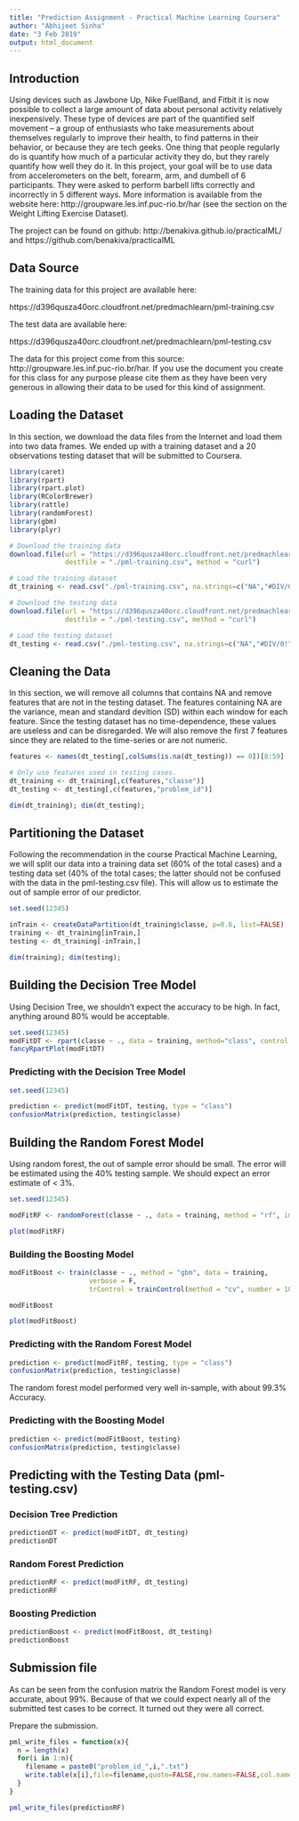 ```yaml
---
title: "Prediction Assignment - Practical Machine Learning Coursera"
author: "Abhijeet Sinha"
date: "3 Feb 2019"
output: html_document
---
```


## Introduction

Using devices such as Jawbone Up, Nike FuelBand, and Fitbit it is now possible to collect a large amount of data about personal activity relatively inexpensively. These type of devices are part of the quantified self movement – a group of enthusiasts who take measurements about themselves regularly to improve their health, to find patterns in their behavior, or because they are tech geeks. One thing that people regularly do is quantify how much of a particular activity they do, but they rarely quantify how well they do it. In this project, your goal will be to use data from accelerometers on the belt, forearm, arm, and dumbell of 6 participants. They were asked to perform barbell lifts correctly and incorrectly in 5 different ways. More information is available from the website here: http://groupware.les.inf.puc-rio.br/har (see the section on the Weight Lifting Exercise Dataset).

The project can be found on github: http://benakiva.github.io/practicalML/ and https://github.com/benakiva/practicalML

## Data Source

The training data for this project are available here:

https://d396qusza40orc.cloudfront.net/predmachlearn/pml-training.csv

The test data are available here:

https://d396qusza40orc.cloudfront.net/predmachlearn/pml-testing.csv


The data for this project come from this source: http://groupware.les.inf.puc-rio.br/har. If you use the document you create for this class for any purpose please cite them as they have been very generous in allowing their data to be used for this kind of assignment.

## Loading the Dataset

In this section, we download the data files from the Internet and load them into two data frames.
We ended up with a training dataset and a 20 observations testing dataset that will be submitted to Coursera.

```r
library(caret)
library(rpart)
library(rpart.plot)
library(RColorBrewer)
library(rattle)
library(randomForest)
library(gbm)
library(plyr)
```

```r
# Download the training data
download.file(url = "https://d396qusza40orc.cloudfront.net/predmachlearn/pml-training.csv", 
              destfile = "./pml-training.csv", method = "curl")

# Load the training dataset
dt_training <- read.csv("./pml-training.csv", na.strings=c("NA","#DIV/0!",""))

# Download the testing data
download.file(url = "https://d396qusza40orc.cloudfront.net/predmachlearn/pml-testing.csv", 
              destfile = "./pml-testing.csv", method = "curl")

# Load the testing dataset
dt_testing <- read.csv("./pml-testing.csv", na.strings=c("NA","#DIV/0!",""))
```

## Cleaning the Data

In this section, we will remove all columns that contains NA and remove features that are not in the testing dataset. 
The features containing NA are the variance, mean and standard devition (SD) within each window for each feature. 
Since the testing dataset has no time-dependence, these values are useless and can be disregarded. We will also remove 
the first 7 features since they are related to the time-series or are not numeric.

```r
features <- names(dt_testing[,colSums(is.na(dt_testing)) == 0])[8:59]

# Only use features used in testing cases.
dt_training <- dt_training[,c(features,"classe")]
dt_testing <- dt_testing[,c(features,"problem_id")]

dim(dt_training); dim(dt_testing);
```

## Partitioning the Dataset

Following the recommendation in the course Practical Machine Learning, we will split our data into a training data set (60% of the total cases) and a testing data set (40% of the total cases; the latter should not be confused with the data in the pml-testing.csv file). This will allow us to estimate the out of sample error of our predictor. 

```r
set.seed(12345)

inTrain <- createDataPartition(dt_training$classe, p=0.6, list=FALSE)
training <- dt_training[inTrain,]
testing <- dt_training[-inTrain,]

dim(training); dim(testing);
```

## Building the Decision Tree Model

Using Decision Tree, we shouldn't expect the accuracy to be high. In fact, anything around 80% would be acceptable.

```r
set.seed(12345)
modFitDT <- rpart(classe ~ ., data = training, method="class", control = rpart.control(method = "cv", number = 10))
fancyRpartPlot(modFitDT)
```

### Predicting with the Decision Tree Model

```r
set.seed(12345)

prediction <- predict(modFitDT, testing, type = "class")
confusionMatrix(prediction, testing$classe)
```

## Building the Random Forest Model

Using random forest, the out of sample error should be small. The error will be estimated using the 40% testing sample. We should expect an error estimate of < 3%.

```r
set.seed(12345)

modFitRF <- randomForest(classe ~ ., data = training, method = "rf", importance = T, trControl = trainControl(method = "cv", classProbs=TRUE,savePredictions=TRUE,allowParallel=TRUE, number = 10))

plot(modFitRF)
```

### Building the Boosting Model

```r
modFitBoost <- train(classe ~ ., method = "gbm", data = training,
                    verbose = F,
                    trControl = trainControl(method = "cv", number = 10))

modFitBoost

plot(modFitBoost)
```

### Predicting with the Random Forest Model

```r
prediction <- predict(modFitRF, testing, type = "class")
confusionMatrix(prediction, testing$classe)
```

The random forest model performed very well in-sample, with about 99.3% Accuracy.

### Predicting with the Boosting Model

```r
prediction <- predict(modFitBoost, testing)
confusionMatrix(prediction, testing$classe)
```

## Predicting with the Testing Data (pml-testing.csv)

### Decision Tree Prediction

```r
predictionDT <- predict(modFitDT, dt_testing)
predictionDT
```

### Random Forest Prediction

```r
predictionRF <- predict(modFitRF, dt_testing)
predictionRF
```

### Boosting Prediction

```r
predictionBoost <- predict(modFitBoost, dt_testing)
predictionBoost
```

## Submission file

As can be seen from the confusion matrix the Random Forest model is very accurate, about 99%. Because of that we could expect nearly all of the submitted test cases to be correct. It turned out they were all correct.

Prepare the submission.

```r
pml_write_files = function(x){
  n = length(x)
  for(i in 1:n){
    filename = paste0("problem_id_",i,".txt")
    write.table(x[i],file=filename,quote=FALSE,row.names=FALSE,col.names=FALSE)
  }
}

pml_write_files(predictionRF)
```
